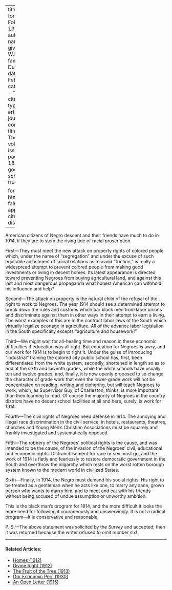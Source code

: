 
---
title: 'Work for Black Folk in 1914'
author:
  - name:
      given: W.E.B.
      family: Du Bois
date: Feb. 1914
categories: 
  - ""
citation: 
  type: article-journal
  container-title: The Crisis
  volume: 7
  issue: 4
  page: 186-187
google-scholar: true

format:
  html:
    toc: false
    appendix-cite-as: display
---


American citizens of Negro descent and their friends have much to do in 1914, if they are to stem the rising tide of racial proscription.

First---They must meet the new attack on property rights of colored people which, under the name of "segregation" and under the excuse of such equitable adjustment of social relations as to avoid "friction," is really a widespread attempt to prevent colored people from making good investments or living in decent homes. Its latest appearance is directed toward preventing Negroes from buying agricultural land, and against this last and most dangerous propaganda what honest American can withhold his influence and help?

Second---The attack on property is the natural child of the refusal of the right to work to Negroes. The year 1914 should see a determined attempt to break down the rules and customs which bar black men from labor unions and discriminate against them in other ways in their attempt to earn a living. The worst examples of this are in the contract labor laws of the South which virtually legalize peonage in agriculture. All of the advance labor legislation in the South specifically excepts "agriculture and housework!"

Third---We might wait for all-healing time and reason in these economic difficulties if education was all right. But education for Negroes is awry, and our work for 1914 is to begin to right it. Under the guise of introducing "industrial" training the colored city public school has, first, been differentiated from the white system; secondly, shortened in length so as to end at the sixth and seventh grades, while the white schools have usually ten and twelve grades; and, finally, it is now openly proposed to so change the character of grade work that even the lower-grade work will not be concentrated on reading, writing and ciphering, but will teach Negroes to work, which, as Supervisor Guy, of Charleston, thinks, is more important than their learning to read. Of course the majority of Negroes in the country districts have no decent school facilities at all and here, surely, is work for 1914.

Fourth---The civil rights of Negroes need defense in 1914. The annoying and illegal race discrimination in the civil service, in hotels, restaurants, theatres, churches and Young Men's Christian Associations must be squarely and frankly investigated and systematically opposed.

Fifth---The robbery of the Negroes' political rights is the cause, and was intended to be the cause, of the invasion of the Negroes' civil, educational and economic rights. Disfranchisement for race or sex must go, and the work of 1914 is flatly and fearlessly to restore democratic government in the South and overthrow the oligarchy which rests on the worst rotten borough system known to the modern world in civilized States.

Sixth---Finally, in 1914, the Negro must demand his social rights: His right to be treated as a gentleman when he acts like one, to marry any sane, grown person who wants to marry him, and to meet and eat with his friends without being accused of undue assumption or unworthy ambition.

This is the black man's program for 1914, and the more difficult it looks the more need for following it courageously and unswervingly. It is not a radical program---it is conservative and reasonable. 	

P. S.---The above statement was solicited by the *Survey* and accepted; then it was returned because the writer refused to omit number six!

<!-- Similar articles start here -->
<div  class="clear-wrap"></div>
<hr>
#### Related Articles:

* [Homes (1912)](/Volumes/03/05/homes.html)
* [Divine Right (1912)](/Volumes/03/05/divine_right.html)
* [The Fruit of the Tree (1913)](/Volumes/06/05/fruit_of_tree.html)
* [Our Economic Peril (1930)](/Volumes/37/03/our_economic_peril.html)
* [An Open Letter (1915)](/Volumes/10/03/an_open_letter.html)

<!-- Similar articles end here -->